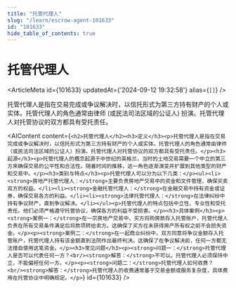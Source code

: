 ```yaml
---
title: "托管代理人"
slug: "/learn/escrow-agent-101633"
id: "101633"
hide_table_of_contents: true
---
```



# 托管代理人

<ArticleMeta id={101633} updatedAt={'2024-09-12 19:32:58'} alias={`[]`} />
<div className='border-solid border-b border-t-0 my-4 border-[var(--ifm-color-gray-300)]' />

托管代理人是指在交易完成或争议解决时，以信托形式为第三方持有财产的个人或实体。托管代理人的角色通常由律师 (或民法司法区域的公证人) 扮演。托管代理人对托管协议的双方都具有受托责任。

<AIContent content={`<h2>托管代理人</h2><h3>定义</h3><p>托管代理人是指在交易完成或争议解决时，以信托形式为第三方持有财产的个人或实体。托管代理人的角色通常由律师（或民法司法区域的公证人）扮演。托管代理人对托管协议的双方都具有受托责任。</p><h3>起源</h3><p>托管代理人的概念起源于中世纪的英格兰，当时的土地交易需要一个中立的第三方来确保交易的公平性和合法性。随着时间的推移，这一角色逐渐演变并扩展到其他类型的财产和交易中。</p><h3>类别与特点</h3><p>托管代理人可以分为以下几类：</p><ul><li><strong>房地产托管代理人：</strong>主要负责房地产交易中的资金和文件管理，确保买卖双方的权益。</li><li><strong>金融托管代理人：</strong>在金融交易中持有资金或证券，确保交易各方的利益。</li><li><strong>法律托管代理人：</strong>在法律纠纷中持有争议财产，直到争议解决。</li></ul><p>托管代理人的特点包括中立性、专业性和受托责任。他们必须严格遵守托管协议，确保各方的利益不受损害。</p><h3>具体案例</h3><p><strong>案例一：</strong>在一宗房地产交易中，买方将购房款存入托管账户，托管代理人负责在所有交易条件满足后将款项转给卖方。这确保了买方在未获得房产所有权之前不会损失资金。</p><p><strong>案例二：</strong>在一起商业纠纷中，双方同意将争议金额存入托管账户，托管代理人持有该金额直到法院作出最终判决。这确保了在争议解决前，任何一方都无法擅自使用这笔资金。</p><h3>常见问题</h3><p><strong>问题一：</strong>托管代理人是否可以代表任何一方？<br/><strong>解答：</strong>不可以。托管代理人必须保持中立，不能偏袒任何一方。</p><p><strong>问题二：</strong>托管代理人如何收费？<br/><strong>解答：</strong>托管代理人的收费通常基于交易金额或服务复杂度，具体费用在托管协议中明确规定。</p>`} id={101633} />
